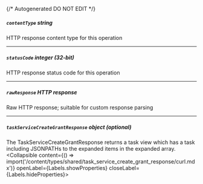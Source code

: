 {/* Autogenerated DO NOT EDIT  */}

##### `contentType` _string_
HTTP response content type for this operation

---
##### `statusCode` _integer (32-bit)_
HTTP response status code for this operation

---
##### `rawResponse` _HTTP response_
Raw HTTP response; suitable for custom response parsing

---
##### `taskServiceCreateGrantResponse` _object (optional)_
The TaskServiceCreateGrantResponse returns a task view which has a task including JSONPATHs to the expanded items in the expanded array.
<Collapsible content={() => import('/content/types/shared/task_service_create_grant_response/curl.mdx')} openLabel={Labels.showProperties} closeLabel={Labels.hideProperties}>
</Collapsible>



